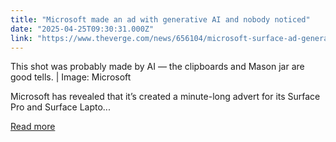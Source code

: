 ```yaml
---
title: "Microsoft made an ad with generative AI and nobody noticed"
date: "2025-04-25T09:30:31.000Z"
link: "https://www.theverge.com/news/656104/microsoft-surface-ad-generative-ai-copilot-intel"
---
```


This shot was probably made by AI — the clipboards and Mason jar are good tells. | Image: Microsoft

Microsoft has revealed that it’s created a minute-long advert for its Surface Pro and Surface Lapto...

[Read more](https://www.theverge.com/news/656104/microsoft-surface-ad-generative-ai-copilot-intel)
